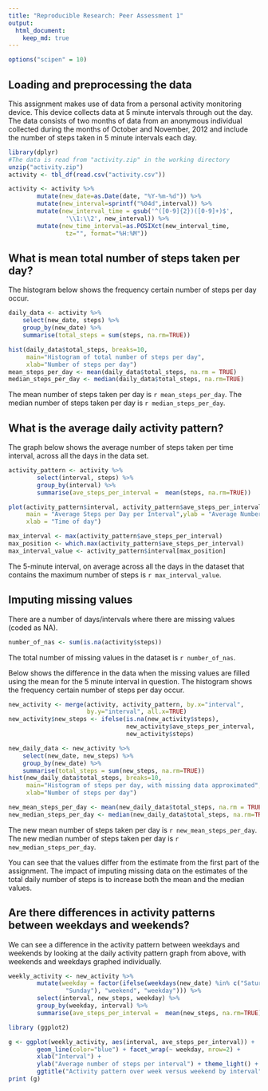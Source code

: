 ```yaml
---
title: "Reproducible Research: Peer Assessment 1"
output: 
  html_document:
    keep_md: true
---
```

```r
options("scipen" = 10)
```

## Loading and preprocessing the data
This assignment makes use of data from a personal activity monitoring device. This device collects data at 5 minute intervals through out the day. The data consists of two months of data from an anonymous individual collected during the months of October and November, 2012 and include the number of steps taken in 5 minute intervals each day.
```r
library(dplyr)
#The data is read from "activity.zip" in the working directory
unzip("activity.zip")
activity <- tbl_df(read.csv("activity.csv"))

activity <- activity %>%
        mutate(new_date=as.Date(date, "%Y-%m-%d")) %>%
        mutate(new_interval=sprintf("%04d",interval)) %>%
        mutate(new_interval_time = gsub('^([0-9]{2})([0-9]+)$', 
                '\\1:\\2', new_interval)) %>%
        mutate(new_time_interval=as.POSIXct(new_interval_time, 
                tz="", format="%H:%M"))
```


## What is mean total number of steps taken per day?
The histogram below shows the frequency certain number of steps per day occur.
```r
daily_data <- activity %>%
    select(new_date, steps) %>%
    group_by(new_date) %>%
    summarise(total_steps = sum(steps, na.rm=TRUE))

hist(daily_data$total_steps, breaks=10,
     main="Histogram of total number of steps per day",
     xlab="Number of steps per day")
mean_steps_per_day <- mean(daily_data$total_steps, na.rm = TRUE)
median_steps_per_day <- median(daily_data$total_steps, na.rm=TRUE)
```
The mean number of steps taken per day is `r mean_steps_per_day`.
The median number of steps taken per day is `r median_steps_per_day`.

## What is the average daily activity pattern?
The graph below shows the average number of steps taken per time interval, across all the days in the data set.

```r
activity_pattern <- activity %>%
        select(interval, steps) %>%
        group_by(interval) %>%
        summarise(ave_steps_per_interval =  mean(steps, na.rm=TRUE))

plot(activity_pattern$interval, activity_pattern$ave_steps_per_interval, type="l",
     main = "Average Steps per Day per Interval",ylab = "Average Number steps", 
     xlab = "Time of day")

max_interval <- max(activity_pattern$ave_steps_per_interval)
max_position <- which.max(activity_pattern$ave_steps_per_interval)
max_interval_value <- activity_pattern$interval[max_position]
```
The 5-minute interval, on average across all the days in the dataset that contains
the maximum number of steps is `r max_interval_value`.

## Imputing missing values
There are a number of days/intervals where there are missing values (coded as NA). 
```r
number_of_nas <- sum(is.na(activity$steps))
```
The total number of missing values in the dataset is `r number_of_nas`.

Below shows the difference in the data when the missing values are filled using the mean for the 5 minute interval in question. The histogram shows the frequency certain number of steps per day occur.

```r
new_activity <- merge(activity, activity_pattern, by.x="interval", 
                      by.y="interval", all.x=TRUE)
new_activity$new_steps <- ifelse(is.na(new_activity$steps),
                                 new_activity$ave_steps_per_interval, 
                                 new_activity$steps)

new_daily_data <- new_activity %>%
    select(new_date, new_steps) %>%
    group_by(new_date) %>%
    summarise(total_steps = sum(new_steps, na.rm=TRUE))
hist(new_daily_data$total_steps, breaks=10,
     main="Histogram of steps per day, with missing data approximated",
     xlab="Number of steps per day")

new_mean_steps_per_day <- mean(new_daily_data$total_steps, na.rm = TRUE)
new_median_steps_per_day <- median(new_daily_data$total_steps, na.rm=TRUE)

```

The new mean number of steps taken per day is `r new_mean_steps_per_day`.
The new median number of steps taken per day is `r new_median_steps_per_day`.

You can see that the values differ from the estimate from the first part of the assignment.  The impact of imputing missing data on the estimates of the total daily number of steps is to increase both the mean and the median values. 

## Are there differences in activity patterns between weekdays and weekends?
We can see a difference in the activity pattern between weekdays and weekends by looking at the daily activity pattern graph from above, with weekends and weekdays graphed individually.

```r
weekly_activity <- new_activity %>%
        mutate(weekday = factor(ifelse(weekdays(new_date) %in% c("Saturday",
                "Sunday"), "weekend", "weekday"))) %>%
        select(interval, new_steps, weekday) %>%
        group_by(weekday, interval) %>%
        summarise(ave_steps_per_interval =  mean(new_steps, na.rm=TRUE))

library (ggplot2)

g <- ggplot(weekly_activity, aes(interval, ave_steps_per_interval)) +  
        geom_line(color="blue") + facet_wrap(~ weekday, nrow=2) +
        xlab("Interval") + 
        ylab("Average number of steps per interval") + theme_light() +
        ggtitle("Activity pattern over week versus weekend by interval")
print (g)
```
